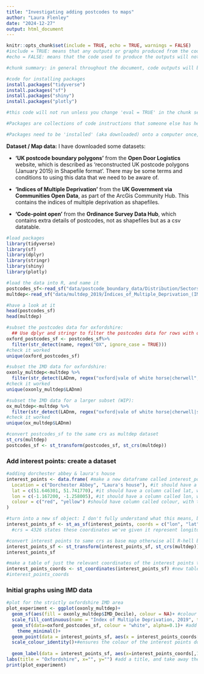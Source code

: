 ```yaml
---
title: "Investigating adding postcodes to maps"
author: "Laura Flenley"
date: "2024-12-27"
output: html_document
---
```


```r
knitr::opts_chunk$set(include = TRUE, echo = TRUE, warnings = FALSE)
#include = TRUE: means that any outputs or graphs produced from the code will be shown in the final document
#echo = FALSE: means that the code used to produce the outputs will not be printed in the final document 

#chunk summary: in general throughout the document, code outputs will be shown, but not the code used to produce them: unless specified otherwise in a specific chunk
```

<!--### 1. Install packages--> 

```r
#code for installing packages
install.packages("tidyverse")
install.packages("sf")
install.packages("shiny")
install.packages("plotly")

#this code will not run unless you change 'eval = TRUE' in the chunk setup: because I already have the packages installed on my computer, so I do not need to install them each time I run the code. They are included so that anyone else looking to run this code can install the packages if they do not have them installed already.

#Packages are collections of code instructions that someone else has helpfully made, that make it easier to do particular things - like a shortcut. I will use the 'tidyverse' package (has code for plotting graphs) and 'sf' package (has code for making maps alongside the tidyverse package).

#Packages need to be 'installed' (aka downloaded) onto a computer once, but not a second time. 

```

<!-- ### 2.  Load packages and data -->

**Dataset / Map data:** I have downloaded some datasets: 

- **'UK postcode boundary polygons'** from the **Open Door Logistics** website, which is described as 'reconstructed UK postcode polygons (January 2015) in Shapefile format'. There may be some terms and conditions to using this data that we need to be aware of.

- **'Indices of Multiple Deprivation'** from the **UK Government via Communities Open Data**, as part of the ArcGis Community Hub. This contains the indices of multiple deprivation as shapefiles.

- **'Code-point open'** from the **Ordinance Survey Data Hub**, which contains extra details of postcodes, not as shapefiles but as a csv datatable. 

```r
#load packages
library(tidyverse)
library(sf)
library(dplyr)
library(stringr)
library(shiny)
library(plotly)

#load the data into R, and name it
postcodes_sf<-read_sf("data/postcode_boundary_data/Distribution/Sectors.shp") #this is postcode sector info
multdep<-read_sf("data/multdep_2019/Indices_of_Multiple_Deprivation_(IMD)_2019/Indices_of_Multiple_Deprivation_(IMD)_2019.shp")

#have a look at it 
head(postcodes_sf)
head(multdep)

#subset the postcodes data for oxfordshire:
  ## Use dplyr and stringr to filter the postcodes data for rows with oxford postcodes: aka observations with 'OX' in them
oxford_postcodes_sf <- postcodes_sf%>%
  filter(str_detect(name, regex("OX", ignore_case = TRUE)))
#check it worked
unique(oxford_postcodes_sf)

#subset the IMD data for oxfordshire:
oxonly_multdep<-multdep %>%
  filter(str_detect(LADnm, regex("oxford|vale of white horse|cherwell", ignore_case = TRUE)))
#check it worked
unique(oxonly_multdep$LADnm)

#subset the IMD data for a larger subset (WIP):
ox_multdep<-multdep %>%
  filter(str_detect(LADnm, regex("oxford|vale of white horse|cherwell|south buckingham|chiltern|wycombe|aylesbury vale|eastleigh|east hampshire|basingstoke and deane|fareham|gosport|^hart$|havant|New forest|portsmouth|rushmoor|southampton|test valley|winchester", ignore_case = TRUE)))
#check it worked
unique(ox_multdep$LADnm)

#convert postcodes_sf to the same crs as multdep dataset
st_crs(multdep)
postcodes_sf <- st_transform(postcodes_sf, st_crs(multdep))

```

### Add interest points: create a dataset

```r
#adding dorchester abbey & laura's house
interest_points <- data.frame( #make a new dataframe called interest_points, which will have in it:
  Location = c("Dorchester Abbey", "Laura's house"), #it should have a column called location, with dorchester abbey & laura's house as rows
  lat = c(51.646301, 51.741770), #it should have a column called lat, with these values (latitude - found on google)
  lon = c(-1.167200, -1.258005), #it should have a column called lon, with these values (longitude - found on google)
  colour = c("red", "yellow") #should have column called colour, with these values
)

#turn into a new sf object: I don't fully understand what this means, but R needs us to do this if we want to mak e the dataset into a map
interest_points_sf <- st_as_sf(interest_points, coords = c("lon", "lat"), crs = 4326)
  #crs = 4326 states these coordinates we've given it represent longitude & latitude on earth's surface

#convert interest points to same crs as base map otherwise all R-hell breaks loose apparently 
interest_points_sf <- st_transform(interest_points_sf, st_crs(multdep))
interest_points_sf

#make a table of just the relevant coordinates of the interest points to add the points to the map
interest_points_coords <- st_coordinates(interest_points_sf) #new table has the coordinates we just put into our interest_points_sf file; but specifically just as numbers rather than some cryptic coding language thing
#interest_points_coords
```

### Initial graphs using IMD data

```r

#plot for the strictly oxfordshire IMD area
plot_experiment <- ggplot(oxonly_multdep)+ 
  geom_sf(aes(fill = oxonly_multdep$IMD_Decile), colour = NA)+ #colour the IMD shapes based on IMD value, and don't give them a border
  scale_fill_continuous(name = "Index of Multiple Deprivation, 2019", type = "viridis", direction = -1)+ #IMD fill should be given a name; filled using the colour palette 'viridis', but so that high values are darker and low values are lighter: this is opposite to how it is usually applied, hence use direction = -1
  geom_sf(data=oxford_postcodes_sf, colour = "white", alpha=0.1)+ #add postcode sectors on top, in white outline
    theme_minimal()+
  geom_point(data = interest_points_sf, aes(x = interest_points_coords[,1], y = interest_points_coords[,2], colour = colour), size = 3, pch = 19) + #add our points of interest, colouring them by the colour stated in the interest points dataset, with size 3 dots, using the data from the table we made (interest_points_sf), and getting the coordinates from the coordinates table we made
  scale_colour_identity()+#ensures the colour of the interest points dots is exactly the same as the colour stated in our table
  
  geom_label(data = interest_points_sf, aes(x=interest_points_coords[,1], y = interest_points_coords[,2], label = Location), size = 3, nudge_y = -6000, nudge_x = 14000, colour = "#770088", label.padding = unit(0.1, "lines"), label.size=0, alpha = 0.5) + #add names to the locations: names should be the 'Location' column from the data table interest_points_sf, using the same coordinates as the points (from the coordinates data interest_points_coords). don't put lines round the outside of labels, make the labels a bit transparent, and move them down and right a bit so they don't overlap the actual points
labs(title = "Oxfordshire", x="", y="") #add a title, and take away the x and y axis names - otherwise it just says X and Y
print(plot_experiment)



```


